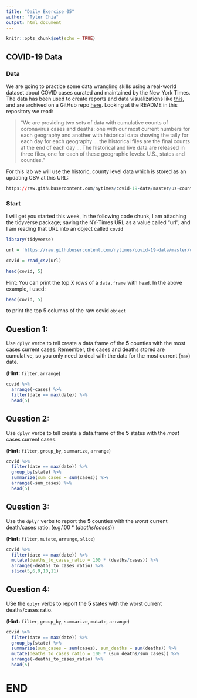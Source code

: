 ```yaml
---
title: "Daily Exercise 05"
author: "Tyler Chia"
output: html_document
---
```


```r
knitr::opts_chunk$set(echo = TRUE)
```

## COVID-19 Data

### Data

We are going to practice some data wrangling skills using a real-world dataset about COVID cases curated and maintained by the New York Times. The data has been used to create reports and data visualizations like [this](https://www.nytimes.com/interactive/2020/us/coronavirus-spread.html?referringSource=articleShare), and are archived on a GitHub repo [here](https://github.com/nytimes/covid-19-data). Looking at the README in this repository we read:

> "We are providing two sets of data with cumulative counts of coronavirus cases and deaths: one with our most current numbers for each geography and another with historical data showing the tally for each day for each geography ... the historical files are the final counts at the end of each day ... The historical and live data are released in three files, one for each of these geographic levels: U.S., states and counties."

For this lab we will use the historic, county level data which is stored as an updating CSV at this URL:


```r
https://raw.githubusercontent.com/nytimes/covid-19-data/master/us-counties.csv
```

### Start

I will get you started this week, in the following code chunk, I am attaching the tidyverse package; saving the NY-Times URL as a value called "url"; and I am reading that URL into an object called `covid`

```r
library(tidyverse)

url = 'https://raw.githubusercontent.com/nytimes/covid-19-data/master/us-counties.csv'

covid = read_csv(url)

head(covid, 5)
```

Hint: You can print the top X rows of a `data.frame` with `head`. In the above example, I used:

```r
head(covid, 5)
```

to print the top 5 columns of the raw covid `object` 

## Question 1: 

Use `dplyr` verbs to tell create a data.frame of the **5** counties with the most cases current cases. Remember, the cases and deaths stored are cumulative, so you only need to deal with the data for the most current (`max`) date.

(**Hint:** `filter`, `arrange`)

```r
covid %>% 
  arrange(-cases) %>% 
  filter(date == max(date)) %>% 
  head(5)
```

## Question 2: 

Use `dplyr` verbs to tell create a data.frame of the **5** states with the _most_ cases current cases. 

(**Hint:** `filter`, `group_by`, `summarize`, `arrange`)

```r
covid %>% 
  filter(date == max(date)) %>% 
  group_by(state) %>% 
  summarize(sum_cases = sum(cases)) %>% 
  arrange(-sum_cases) %>% 
  head(5)
```

## Question 3: 

Use the `dplyr` verbs to report the  **5** counties with the _worst_ current death/cases ratio: (e.g.$100* (deaths/cases)$)

(**Hint:** `filter`, `mutate`, `arrange`, `slice`)

```r
covid %>% 
  filter(date == max(date)) %>% 
  mutate(deaths_to_cases_ratio = 100 * (deaths/cases)) %>% 
  arrange(-deaths_to_cases_ratio) %>% 
  slice(5,6,9,10,11)
```


## Question 4: 

USe the `dplyr` verbs to report the **5** states with the worst current deaths/cases ratio.

(**Hint:** `filter`, `group_by`, `summarize`, `mutate`, `arrange`)

```r
covid %>% 
  filter(date == max(date)) %>% 
  group_by(state) %>% 
  summarize(sum_cases = sum(cases), sum_deaths = sum(deaths)) %>% 
  mutate(deaths_to_cases_ratio = 100 * (sum_deaths/sum_cases)) %>% 
  arrange(-deaths_to_cases_ratio) %>% 
  head(5)
```


# END



